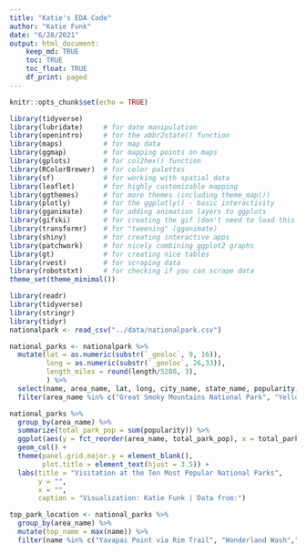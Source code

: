 ```yaml
---
title: "Katie's EDA Code"
author: "Katie Funk"
date: "6/28/2021"
output: html_document:
    keep_md: TRUE
    toc: TRUE
    toc_float: TRUE
    df_print: paged
---
```


```r
knitr::opts_chunk$set(echo = TRUE)
```

```r
library(tidyverse)     
library(lubridate)     # for date manipulation
library(openintro)     # for the abbr2state() function
library(maps)          # for map data
library(ggmap)         # for mapping points on maps
library(gplots)        # for col2hex() function
library(RColorBrewer)  # for color palettes
library(sf)            # for working with spatial data
library(leaflet)       # for highly customizable mapping
library(ggthemes)      # for more themes (including theme_map())
library(plotly)        # for the ggplotly() - basic interactivity
library(gganimate)     # for adding animation layers to ggplots
library(gifski)        # for creating the gif (don't need to load this library every time,but need it installed)
library(transformr)    # for "tweening" (gganimate)
library(shiny)         # for creating interactive apps
library(patchwork)     # for nicely combining ggplot2 graphs  
library(gt)            # for creating nice tables
library(rvest)         # for scraping data
library(robotstxt)     # for checking if you can scrape data
theme_set(theme_minimal())
```

```r
library(readr)
library(tidyverse)
library(stringr)
library(tidyr)
nationalpark <- read_csv("../data/nationalpark.csv")
```





```r
national_parks <- nationalpark %>%
  mutate(lat = as.numeric(substr(`_geoloc`, 9, 16)), 
         long = as.numeric(substr(`_geoloc`, 26,33)), 
         length_miles = round(length/5280, 3), 
         ) %>%
  select(name, area_name, lat, long, city_name, state_name, popularity, length_miles, elevation_gain, difficulty_rating, route_type, visitor_usage, avg_rating, num_reviews, features, activities) %>%
  filter(area_name %in% c("Great Smoky Mountains National Park", "Yellowstone National Park", "Zion National Park", "Rocky Mountain National Park", "Grand Teton National Park", "Grand Canyon National Park", "Cuyahoga Valley National Park", "Acadia National Park", "Olympic National Park", "Joshua Tree National Park"))
```

```r
national_parks %>%
  group_by(area_name) %>%
  summarize(total_park_pop = sum(popularity)) %>%
  ggplot(aes(y = fct_reorder(area_name, total_park_pop), x = total_park_pop)) +
  geom_col() +
  theme(panel.grid.major.y = element_blank(),
        plot.title = element_text(hjust = 3.5)) +
  labs(title = "Visitation at the Ten Most Popular National Parks",
       y = "",
       x = "",
       caption = "Visualization: Katie Funk | Data from:")
```
```r
top_park_location <- national_parks %>%
  group_by(area_name) %>%
  mutate(top_name = max(name)) %>%
  filter(name %in% c("Yavapai Point via Rim Trail", "Wonderland Wash","Ypsilon Lake Trail", "Wonsqueak Bike Path Loop", "Yellowstone River Trail","Wolf Ridge Trail to Gregory Bald", "Wetmore, Lake and Salt Run Trail Loop","Zion Traverse: Lee Pass to East Rim Trailhead"))
```




